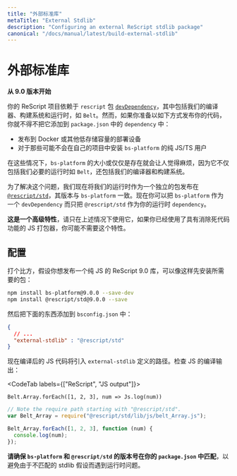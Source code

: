 ```yaml
---
title: "外部标准库"
metaTitle: "External Stdlib"
description: "Configuring an external ReScript stdlib package"
canonical: "/docs/manual/latest/build-external-stdlib"
---
```


<!--
# External Stdlib
-->
# 外部标准库

<!--
**Since 9.0**
-->

**从 9.0 版本开始**

<!--
Your ReScript project depends on the `rescript` package as a [`devDependency`](https://docs.npmjs.com/specifying-dependencies-and-devdependencies-in-a-package-json-file), which includes our compiler, build system and runtime like `Belt`. However, you had to move it to `dependency` in `package.json` if you publish your code:
- To Docker or other low-storage deployment devices.
- For pure JS/TS consumers who probably won't install `bs-platform` in their own project.
-->

你的 ReScript 项目依赖于 `rescript` 包 [`devDependency`](https://docs.npmjs.com/specifying-dependencies-and-devdependencies-in-a-package-json-file)，其中包括我们的编译器、构建系统和运行时，如 `Belt`。然而，如果你准备以如下方式发布你的代码，你就不得不把它添加到 `package.json` 中的 `dependency` 中：
- 发布到 Docker 或其他低存储容量的部署设备
- 对于那些可能不会在自己的项目中安装 `bs-platform` 的纯 JS/TS 用户

<!--
In these cases, the size or mere presence of `bs-platform` can be troublesome, since it includes not just our necessary runtime like `Belt`, but also our compiler and build system.
-->

在这些情况下，`bs-platform` 的大小或仅仅是存在就会让人觉得麻烦，因为它不仅包括我们必要的运行时如 `Belt`，还包括我们的编译器和构建系统。

<!--
To solve that, we now publish our runtime as a standalone package at [`@rescript/std`](https://www.npmjs.com/package/@rescript/std), whose versions mirror `bs-platform`'s. Now you can keep `bs-platform` as a `devDependency` and have only `@rescript/std` as your runtime `dependency`.
-->

为了解决这个问题，我们现在将我们的运行时作为一个独立的包发布在 [`@rescript/std`](https://www.npmjs.com/package/@rescript/std)，其版本与 `bs-platform` 一致。现在你可以把 `bs-platform` 作为一个 `devDependency` 而只把 `@rescript/std` 作为你的运行时 `dependency`。


<!--
**This is an advanced feature**. Please only use it in the aforementioned scenarios. If you already use a JS bundler with dead code elimination, you might not need this feature.
-->

**这是一个高级特性**，请只在上述情况下使用它，如果你已经使用了具有消除死代码功能的 JS 打包器，你可能不需要这个特性。

<!--
## Configuration
-->
## 配置

<!--
Say you want to publish a JS-only ReScript 9.0 library. Install the packages like this:
-->

打个比方，假设你想发布一个纯 JS 的 ReScript 9.0 库，可以像这样先安装所需要的包：


```sh
npm install bs-platform@9.0.0 --save-dev
npm install @rescript/std@9.0.0 --save
```

<!--
Then add this to `bsconfig.json`:
-->

然后把下面的东西添加到 `bsconfig.json` 中：

```json
{
  // ...
  "external-stdlib" : "@rescript/std"
}
```

<!--
Now the compiled JS code will import using the path defined by `external-stdlib`. Check the JS output tab:
-->

现在编译后的 JS 代码将引入 `external-stdlib` 定义的路径。检查 JS 的编译输出：

<CodeTab labels={["ReScript", "JS output"]}>

```res
Belt.Array.forEach([1, 2, 3], num => Js.log(num))
```

```js
// Note the require path starting with "@rescript/std".
var Belt_Array = require("@rescript/std/lib/js/belt_Array.js");

Belt_Array.forEach([1, 2, 3], function (num) {
  console.log(num);
});
```

</CodeTab>

<!--
**Make sure the version number of `bs-platform` and `@rescript/std` match in your `package.json`** to avoid running into runtime issues due to mismatching stdlib assumptions.
-->

**请确保 `bs-platform` 和 `@rescript/std` 的版本号在你的 `package.json` 中匹配**，以避免由于不匹配的 stdlib 假设而遇到运行时问题。
